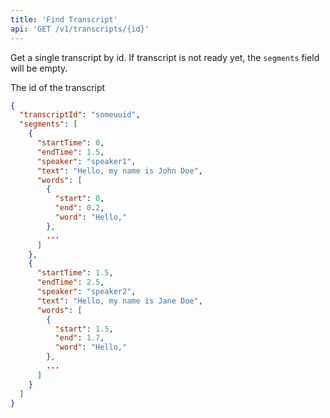 ```yaml
---
title: 'Find Transcript'
api: 'GET /v1/transcripts/{id}'
---
```


Get a single transcript by id. If transcript is not ready yet, the `segments` field will be empty.

<ParamField path="id" type="uuid" >
  The id of the transcript
</ParamField>

<ResponseExample>

```json Response
{ 
  "transcriptId": "someuuid",
  "segments": [
    {
      "startTime": 0,
      "endTime": 1.5,
      "speaker": "speaker1",
      "text": "Hello, my name is John Doe",
      "words": [
        {
          "start": 0,
          "end": 0.2,
          "word": "Hello,"
        },
        ...
      ]
    },
    {
      "startTime": 1.5,
      "endTime": 2.5,
      "speaker": "speaker2",
      "text": "Hello, my name is Jane Doe",
      "words": [
        {
          "start": 1.5,
          "end": 1.7,
          "word": "Hello,"
        },
        ...
      ]
    }
  ]
}
```
</ResponseExample>
